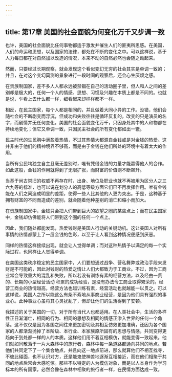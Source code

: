 ```yaml
---
---
---
```

title: 第17章 美国的社会面貌为何变化万千又步调一致
---

也许，美国的社会面貌比任何事物都适于激发并催生人们的匪夷所思感。在美国，人们的命运和思想，以及国家的法律，都处在不断的变化之中。可以这样说，基于人力每日都在对自然加以改造的情况，本来不动的自然必然也会随之动起来。

然而，只要经过长期观察，就会发现这个看似变幻无穷的社会其实是单调一致的；并且，在对这个变幻莫测的景象进行一段时间的观察后，还会心生厌烦之感。

在贵族制国家，差不多人人都永远被禁锢在自己的活动圈子里，但人和人之间的差别却是极大的，任何一个人的情感、思想、习惯及兴趣在本质上都是不同的。也就是说，乍看上去什么都一样，细看起来却样样都不一样。

相反，在民主国家，每个人都是相同的，并且做着大同小异的工作。没错，他们会随社会的不断剧变而浮沉，但成功和失败往往是循环反复的，改变的只是演员的名字，而剧情并无任何变化。美国的社会面貌变化万千，只因身处其中的人和物都在持续地变化；但它又单调一致，只因民主社会的所有变化都如出一辙。

民主时代的生民胸中满盈着热情，不过其热情大都源自金钱或是对金钱的热爱。这并非由于他们的精神境界不够高，而是由于金钱在他们所处的环境中有着太大的作用。

当所有公民均独立自主且毫无差别时，唯有凭借金钱的力量才能赢得他人的合作。如此这般，金钱的作用就得到了无限扩张，而财富的价值则不断飙升。

当基于尚古崇旧的权威不再存在时，出身、地位及职业也就不再被用为区分人之三六九等的标准，也可以说在划分人的高低等级方面它们已不再发挥作用。唯有金钱能在人们之间造成明显的差距，使得一些人比其他的人更为突出。于是，这种基于拥有财富的不同而造成的差别，就会随着他种差别的消亡和缩小而加大。

在贵族制国家中，金钱只会把人们带到巨大的欲望之圈的某些点上；而在民主国家中，金钱却仿佛能将人们带到这个圈的任何一个点上。

因此，我们随处都能发现，热爱钱财是美国人行动的关键动机。这让美国人对所有事情的热情都蒙上了一层金钱的色彩，以至于让人看到这种情况便感到厌恶。

同样的热情这样接续出现，就会让人觉得单调；而对这种热情予以满足的每一个实际过程，也同样让人觉得单调。

在美国这类秩序稳定的民主国家中，人们要想通过战争、营私舞弊或政治手段来发财是不可能的，因此对钱财的热爱之情让人们大都致力于工商业。不过，因为工商业常会导致重大的混乱和失败，所以若没有训练有素的经营方法，以及经由一贯的、长期的小型经营活动 积累的成功经验，是没有办法令工商业取得繁荣的。经营工商业的热情越高，经营方法也越训练有素，经营活动也就越能一以贯之。可以这样说，美国人之所以能这么有条不紊地从事商业经营，是因为他们具有强烈的事业心。此种事业心虽将其心灵扰乱了，但却让他们的生活得到了安顿。

我描述的关于美国的一切，对于所有当代人也都适用。在人类社会中，生活的多样性正日渐消亡，相同的行为、相同的思想及相同的情感正渗入世界的任何一个角落。这不仅仅是因为各国之间往来更加密切及其相互仿效更加准确，还因为各个国家的人都渐渐抛掉了本阶级、本行业、本家族原所固有的思想与情感，共同变得更趋向于到处都一样的人的本质。这样他们用不着互相模仿，就能变得一致起来。他们就如同散落于一片大森林中的旅行者，森林中每一条道路都通向共同的地点。若他们共同定下了一个集合地点，并且向这一地点前进，那么就算他们不相互找寻，不彼此碰面，也不认识对方，还是能鬼使神差地逐渐互相接近，而在他们相聚于共同的地点后常会大感吃惊。那些不以特定的人为模仿对象，而是以人本身作为学习标本的所有国家，必然会像在森林中相聚的旅行者一样，在民情方面达成一致。